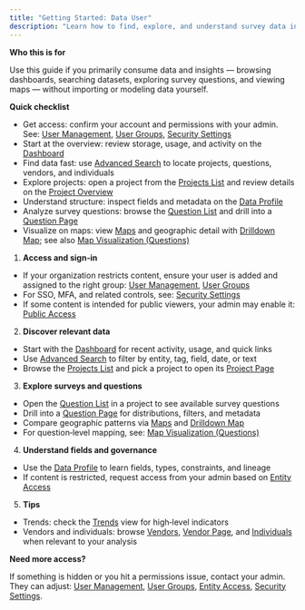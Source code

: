 ```yaml
---
title: "Getting Started: Data User"
description: "Learn how to find, explore, and understand survey data in VoxDash."
---
```


**Who this is for**

Use this guide if you primarily consume data and insights — browsing dashboards, searching datasets, exploring survey questions, and viewing maps — without importing or modeling data yourself.

**Quick checklist**

- Get access: confirm your account and permissions with your admin. See: [User Management](/User-Management/User-Management), [User Groups](/User-Management/Create-&-Manage-User-Groups), [Security Settings](/Access-Controls/Security-&-Permissions)
- Start at the overview: review storage, usage, and activity on the [Dashboard](/Reports-&-Dashboards/Data-Panel-Dashboard)
- Find data fast: use [Advanced Search](/Data-Projects/Advanced-Search) to locate projects, questions, vendors, and individuals
- Explore projects: open a project from the [Projects List](/Data-Projects/Data-Project-List) and review details on the [Project Overview](/Data-Projects/Data-Project-Overrview)
- Understand structure: inspect fields and metadata on the [Data Profile](/SPSS-&-Data-Entry/Data-Profile-Guide)
- Analyze survey questions: browse the [Question List](/Survey-Questions/Survey-Questions-List) and drill into a [Question Page](/Survey-Questions/Question-Page-Overview)
- Visualize on maps: view [Maps](/Maps-&-Visualizations/Map-Overview) and geographic detail with [Drilldown Map](/Maps-&-Visualizations/Drilldown-Map-Examples); see also [Map Visualization (Questions)](/Maps-&-Visualizations/Map-Visualization-Guide)

1. **Access and sign‑in**

- If your organization restricts content, ensure your user is added and assigned to the right group: [User Management](/User-Management/User-Management), [User Groups](/User-Management/Create-&-Manage-User-Groups)
- For SSO, MFA, and related controls, see: [Security Settings](/Access-Controls/Security-&-Permissions)
- If some content is intended for public viewers, your admin may enable it: [Public Access](/Access-Controls/Public-Access-Settings)

2. **Discover relevant data**

- Start with the [Dashboard](/Reports-&-Dashboards/Data-Panel-Dashboard) for recent activity, usage, and quick links
- Use [Advanced Search](/Data-Projects/Advanced-Search) to filter by entity, tag, field, date, or text
- Browse the [Projects List](/Data-Projects/Data-Project-List) and pick a project to open its [Project Page](/Data-Projects/Data-Project-Overrview)

3. **Explore surveys and questions**

- Open the [Question List](/Survey-Questions/Survey-Questions-List) in a project to see available survey questions
- Drill into a [Question Page](/Survey-Questions/Question-Page-Overview) for distributions, filters, and metadata
- Compare geographic patterns via [Maps](/Maps-&-Visualizations/Map-Overview) and [Drilldown Map](/Maps-&-Visualizations/Drilldown-Map-Examples)
- For question‑level mapping, see: [Map Visualization (Questions)](/Maps-&-Visualizations/Map-Visualization-Guide)

4. **Understand fields and governance**

- Use the [Data Profile](/SPSS-&-Data-Entry/Data-Profile-Guide) to learn fields, types, constraints, and lineage
- If content is restricted, request access from your admin based on [Entity Access](/Access-Controls/Entity-Level-Access-Control)

5. **Tips**

- Trends: check the [Trends](/Data-Projects/Trend-Analysis) view for high‑level indicators
- Vendors and individuals: browse [Vendors](/Vendors-&-Individuals/Vendors-Directory), [Vendor Page](/Vendors-&-Individuals/Vendor-Page-Overview), and [Individuals](/Vendors-&-Individuals/Individuals-Directory) when relevant to your analysis

**Need more access?**

If something is hidden or you hit a permissions issue, contact your admin. They can adjust: [User Management](/User-Management/User-Management), [User Groups](/User-Management/Create-&-Manage-User-Groups.mdx), [Entity Access](/Access-Controls/Entity-Level-Access-Control), [Security Settings](/Access-Controls/Security-&-Permissions).

